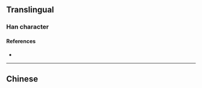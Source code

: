 {{also|攪}}
{{character info/new}}
==Translingual==
{{Han simplified forms|攪|撹|搅|ex=y}}

===Han character===
{{Han char|rn=64|rad=手|as=09|sn=12|four=|canj=QFBU|ids=⿰扌觉}}

====References====
* {{Han ref|kx=0445.341|hdz=31924.030|uh=6405|ud=25605}}

----

==Chinese==
{{zh-see|攪}}